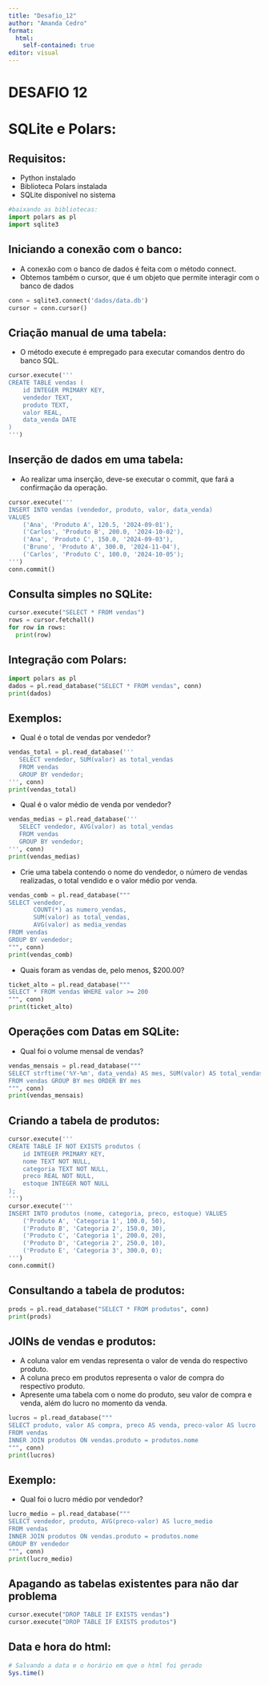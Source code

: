 ---
title: "Desafio_12"
author: "Amanda Cedro"
format: 
  html:
    self-contained: true
editor: visual
---

# **DESAFIO 12**

# SQLite e Polars:

## Requisitos:

-   Python instalado
-   Biblioteca Polars instalada
-   SQLite disponível no sistema

```{python}
#baixando as bibliotecas:
import polars as pl
import sqlite3
```

## Iniciando a conexão com o banco:

-   A conexão com o banco de dados é feita com o método connect.
-   Obtemos também o cursor, que é um objeto que permite interagir com o banco de dados

```{python}
conn = sqlite3.connect('dados/data.db')
cursor = conn.cursor()
```

## Criação manual de uma tabela:

-   O método execute é empregado para executar comandos dentro do banco SQL.

```{python}
cursor.execute('''
CREATE TABLE vendas (
    id INTEGER PRIMARY KEY,
    vendedor TEXT,
    produto TEXT,
    valor REAL,
    data_venda DATE
)
''')
```


## Inserção de dados em uma tabela:

-   Ao realizar uma inserção, deve-se executar o commit, que fará a confirmação da operação.

```{python}
cursor.execute('''
INSERT INTO vendas (vendedor, produto, valor, data_venda)
VALUES
    ('Ana', 'Produto A', 120.5, '2024-09-01'),
    ('Carlos', 'Produto B', 200.0, '2024-10-02'),
    ('Ana', 'Produto C', 150.0, '2024-09-03'),
    ('Bruno', 'Produto A', 300.0, '2024-11-04'),
    ('Carlos', 'Produto C', 100.0, '2024-10-05');
''')
conn.commit()
```

## Consulta simples no SQLite:

```{python}
cursor.execute("SELECT * FROM vendas")
rows = cursor.fetchall()
for row in rows:
  print(row)
```

## Integração com Polars:

```{python}
import polars as pl
dados = pl.read_database("SELECT * FROM vendas", conn)
print(dados)
```

## Exemplos:

-   Qual é o total de vendas por vendedor?

```{python}
vendas_total = pl.read_database('''
   SELECT vendedor, SUM(valor) as total_vendas
   FROM vendas
   GROUP BY vendedor;
''', conn)
print(vendas_total)
```

-   Qual é o valor médio de venda por vendedor?

```{python}
vendas_medias = pl.read_database('''
   SELECT vendedor, AVG(valor) as total_vendas
   FROM vendas
   GROUP BY vendedor;
''', conn)
print(vendas_medias)
```

-   Crie uma tabela contendo o nome do vendedor, o número de vendas realizadas, o total vendido e o valor médio por venda.

```{python}
vendas_comb = pl.read_database("""
SELECT vendedor, 
       COUNT(*) as numero_vendas,
       SUM(valor) as total_vendas, 
       AVG(valor) as media_vendas
FROM vendas
GROUP BY vendedor;
""", conn)
print(vendas_comb)
```

-   Quais foram as vendas de, pelo menos, \$200.00?

```{python}
ticket_alto = pl.read_database("""
SELECT * FROM vendas WHERE valor >= 200
""", conn)
print(ticket_alto)
```

## Operações com Datas em SQLite:

-   Qual foi o volume mensal de vendas?

```{python}
vendas_mensais = pl.read_database("""
SELECT strftime('%Y-%m', data_venda) AS mes, SUM(valor) AS total_vendas
FROM vendas GROUP BY mes ORDER BY mes
""", conn)
print(vendas_mensais)
```

## Criando a tabela de produtos:

```{python}
cursor.execute('''
CREATE TABLE IF NOT EXISTS produtos (
    id INTEGER PRIMARY KEY,
    nome TEXT NOT NULL,
    categoria TEXT NOT NULL,
    preco REAL NOT NULL,
    estoque INTEGER NOT NULL
);
''')
cursor.execute('''
INSERT INTO produtos (nome, categoria, preco, estoque) VALUES
    ('Produto A', 'Categoria 1', 100.0, 50),
    ('Produto B', 'Categoria 2', 150.0, 30),
    ('Produto C', 'Categoria 1', 200.0, 20),
    ('Produto D', 'Categoria 2', 250.0, 10),
    ('Produto E', 'Categoria 3', 300.0, 0);
''')
conn.commit()
```

## Consultando a tabela de produtos:

```{python}
prods = pl.read_database("SELECT * FROM produtos", conn)
print(prods)
```

## JOINs de vendas e produtos:

-   A coluna valor em vendas representa o valor de venda do respectivo produto.
-   A coluna preco em produtos representa o valor de compra do respectivo produto.
-   Apresente uma tabela com o nome do produto, seu valor de compra e venda, além do lucro no momento da venda.

```{python}
lucros = pl.read_database("""
SELECT produto, valor AS compra, preco AS venda, preco-valor AS lucro
FROM vendas
INNER JOIN produtos ON vendas.produto = produtos.nome
""", conn)
print(lucros)
```

## Exemplo:

-   Qual foi o lucro médio por vendedor?

```{python}
lucro_medio = pl.read_database("""
SELECT vendedor, produto, AVG(preco-valor) AS lucro_medio
FROM vendas
INNER JOIN produtos ON vendas.produto = produtos.nome
GROUP BY vendedor
""", conn)
print(lucro_medio)
```

## Apagando as tabelas existentes para não dar problema 
```{python}
cursor.execute("DROP TABLE IF EXISTS vendas")
cursor.execute("DROP TABLE IF EXISTS produtos")
```

## Data e hora do html:

```{r}
# Salvando a data e o horário em que o html foi gerado
Sys.time()
```
